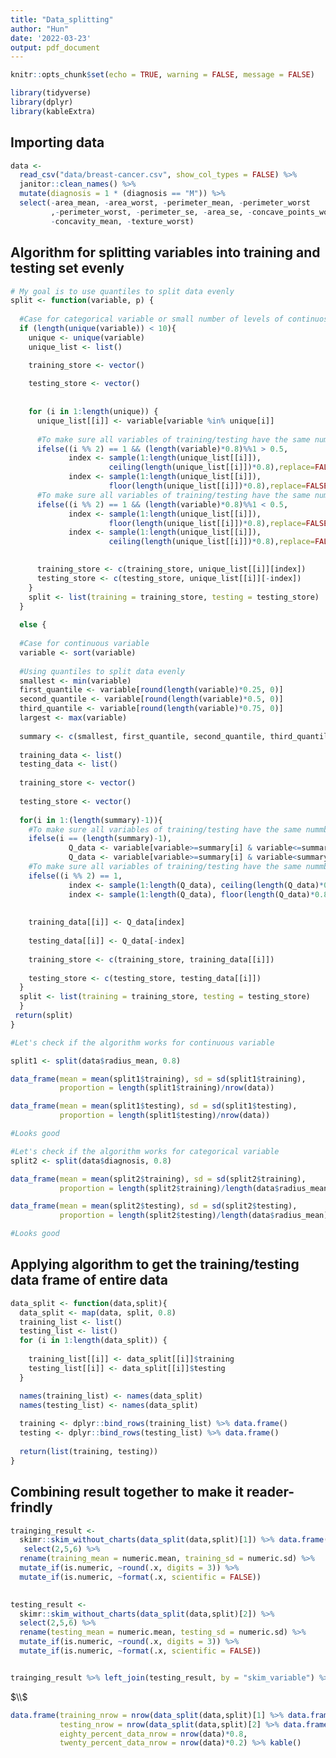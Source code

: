 ```yaml
---
title: "Data_splitting"
author: "Hun"
date: '2022-03-23'
output: pdf_document
---
```

```r
knitr::opts_chunk$set(echo = TRUE, warning = FALSE, message = FALSE)
```

```r
library(tidyverse)
library(dplyr)
library(kableExtra)
```

## Importing data

```r
data <-
  read_csv("data/breast-cancer.csv", show_col_types = FALSE) %>%
  janitor::clean_names() %>%
  mutate(diagnosis = 1 * (diagnosis == "M")) %>% 
  select(-area_mean, -area_worst, -perimeter_mean, -perimeter_worst
         ,-perimeter_worst, -perimeter_se, -area_se, -concave_points_worst,
         -concavity_mean, -texture_worst)
```

## Algorithm for splitting variables into training and testing set evenly

```r
# My goal is to use quantiles to split data evenly
split <- function(variable, p) {
  
  #Case for categorical variable or small number of levels of continuosu variable
  if (length(unique(variable)) < 10){
    unique <- unique(variable)
    unique_list <- list()

    training_store <- vector()
      
    testing_store <- vector()
    
    
    for (i in 1:length(unique)) {
      unique_list[[i]] <- variable[variable %in% unique[i]]
      
      #To make sure all variables of training/testing have the same number
      ifelse((i %% 2) == 1 && (length(variable)*0.8)%%1 > 0.5, 
             index <- sample(1:length(unique_list[[i]]),
                      ceiling(length(unique_list[[i]])*0.8),replace=FALSE),
             index <- sample(1:length(unique_list[[i]]),
                      floor(length(unique_list[[i]])*0.8),replace=FALSE))
      #To make sure all variables of training/testing have the same number
      ifelse((i %% 2) == 1 && (length(variable)*0.8)%%1 < 0.5, 
             index <- sample(1:length(unique_list[[i]]),
                      floor(length(unique_list[[i]])*0.8),replace=FALSE),
             index <- sample(1:length(unique_list[[i]]),
                      ceiling(length(unique_list[[i]])*0.8),replace=FALSE))

      
      training_store <- c(training_store, unique_list[[i]][index])
      testing_store <- c(testing_store, unique_list[[i]][-index])
    }
    split <- list(training = training_store, testing = testing_store)
  }
  
  else {
  
  #Case for continuous variable
  variable <- sort(variable)
  
  #Using quantiles to split data evenly
  smallest <- min(variable)
  first_quantile <- variable[round(length(variable)*0.25, 0)]
  second_quantile <- variable[round(length(variable)*0.5, 0)]
  third_quantile <- variable[round(length(variable)*0.75, 0)]
  largest <- max(variable)
  
  summary <- c(smallest, first_quantile, second_quantile, third_quantile, largest)
  
  training_data <- list()
  testing_data <- list()
  
  training_store <- vector()
  
  testing_store <- vector()
  
  for(i in 1:(length(summary)-1)){
    #To make sure all variables of training/testing have the same nummber
    ifelse(i == (length(summary)-1), 
             Q_data <- variable[variable>=summary[i] & variable<=summary[i+1]],
             Q_data <- variable[variable>=summary[i] & variable<summary[i+1]])
    #To make sure all variables of training/testing have the same nummber
    ifelse((i %% 2) == 1, 
             index <- sample(1:length(Q_data), ceiling(length(Q_data)*0.8), replace=FALSE),
             index <- sample(1:length(Q_data), floor(length(Q_data)*0.8), replace=FALSE))
   
    
    training_data[[i]] <- Q_data[index]
    
    testing_data[[i]] <- Q_data[-index]
    
    training_store <- c(training_store, training_data[[i]])
    
    testing_store <- c(testing_store, testing_data[[i]])
  }
  split <- list(training = training_store, testing = testing_store)
  }
 return(split)
}
```

\newpage

```r
#Let's check if the algorithm works for continuous variable

split1 <- split(data$radius_mean, 0.8)

data_frame(mean = mean(split1$training), sd = sd(split1$training),
           proportion = length(split1$training)/nrow(data))

data_frame(mean = mean(split1$testing), sd = sd(split1$testing),
           proportion = length(split1$testing)/nrow(data))

#Looks good
```




```r
#Let's check if the algorithm works for categorical variable
split2 <- split(data$diagnosis, 0.8)

data_frame(mean = mean(split2$training), sd = sd(split2$training),
           proportion = length(split2$training)/length(data$radius_mean))

data_frame(mean = mean(split2$testing), sd = sd(split2$testing),
           proportion = length(split2$testing)/length(data$radius_mean))

#Looks good
```

## Applying algorithm to get the training/testing data frame of entire data

```r
data_split <- function(data,split){
  data_split <- map(data, split, 0.8)
  training_list <- list()
  testing_list <- list()
  for (i in 1:length(data_split)) {
    
    training_list[[i]] <- data_split[[i]]$training
    testing_list[[i]] <- data_split[[i]]$testing
  }

  names(training_list) <- names(data_split) 
  names(testing_list) <- names(data_split) 
  
  training <- dplyr::bind_rows(training_list) %>% data.frame()
  testing <- dplyr::bind_rows(testing_list) %>% data.frame()
  
  return(list(training, testing))
}

```

## Combining result together to make it reader-frindly

```r
trainging_result <-
  skimr::skim_without_charts(data_split(data,split)[1]) %>% data.frame() %>% 
   select(2,5,6) %>% 
  rename(training_mean = numeric.mean, training_sd = numeric.sd) %>%
  mutate_if(is.numeric, ~round(.x, digits = 3)) %>%
  mutate_if(is.numeric, ~format(.x, scientific = FALSE))

 
testing_result <-
  skimr::skim_without_charts(data_split(data,split)[2]) %>% 
  select(2,5,6) %>%
  rename(testing_mean = numeric.mean, testing_sd = numeric.sd) %>%
  mutate_if(is.numeric, ~round(.x, digits = 3)) %>%
  mutate_if(is.numeric, ~format(.x, scientific = FALSE))


trainging_result %>% left_join(testing_result, by = "skim_variable") %>% kable()
```

$\\$

```r
data.frame(training_nrow = nrow(data_split(data,split)[1] %>% data.frame()), 
           testing_nrow = nrow(data_split(data,split)[2] %>% data.frame()),
           eighty_percent_data_nrow = nrow(data)*0.8, 
           twenty_percent_data_nrow = nrow(data)*0.2) %>% kable()

```









